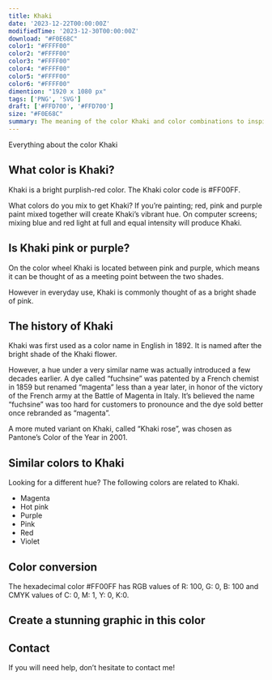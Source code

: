 ```yaml
---
title: Khaki
date: '2023-12-22T00:00:00Z'
modifiedTime: '2023-12-30T00:00:00Z'
download: "#F0E68C"
color1: "#FFFF00"
color2: "#FFFF00"
color3: "#FFFF00"
color4: "#FFFF00"
color5: "#FFFF00"
color6: "#FFFF00"
dimention: "1920 x 1080 px"
tags: ['PNG', 'SVG']
draft: ['#FFD700', '#FFD700']
size: "#F0E68C"
summary: The meaning of the color Khaki and color combinations to inspire your next design.
---
```


Everything about the color Khaki

## What color is Khaki?

Khaki is a bright purplish-red color. The Khaki color code is #FF00FF.

What colors do you mix to get Khaki? If you’re painting; red, pink and purple paint mixed together will create Khaki’s vibrant hue. On computer screens; mixing blue and red light at full and equal intensity will produce Khaki.

## Is Khaki pink or purple?

On the color wheel Khaki is located between pink and purple, which means it can be thought of as a meeting point between the two shades.

However in everyday use, Khaki is commonly thought of as a bright shade of pink.

## The history of Khaki

Khaki was first used as a color name in English in 1892. It is named after the bright shade of the Khaki flower.

However, a hue under a very similar name was actually introduced a few decades earlier. A dye called “fuchsine” was patented by a French chemist in 1859 but renamed “magenta” less than a year later, in honor of the victory of the French army at the Battle of Magenta in Italy. It’s believed the name “fuchsine” was too hard for customers to pronounce and the dye sold better once rebranded as “magenta”.

A more muted variant on Khaki, called “Khaki rose”, was chosen as Pantone’s Color of the Year in 2001.

## Similar colors to Khaki

Looking for a different hue? The following colors are related to Khaki.

- Magenta
- Hot pink
- Purple
- Pink
- Red
- Violet

## Color conversion

The hexadecimal color #FF00FF has RGB values of R: 100, G: 0, B: 100 and CMYK values of C: 0, M: 1, Y: 0, K:0.

<Table
  headers={['TYPES', 'VALUE', 'CSS']}
  rows={[
    ['HEX', 'ff00ff', 'ff00ff'],
    ['RGB DECIMAL', '255, 0, 255', 'rgb(255,0,255)'],
    ['CMYK', '0, 100, 0, 0', '-'],
    ['HSL', '300°, 100, 50', 'hsl(300°, 100%, 50%)']
  ]}
/>

## Create a stunning graphic in this color

## Contact

If you will need help, don’t hesitate to contact me!
